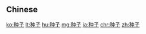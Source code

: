 {{also|種子}}
==Chinese==
{{zh-see|種子}}

[[ko:种子]]
[[lt:种子]]
[[hu:种子]]
[[mg:种子]]
[[ja:种子]]
[[chr:种子]]
[[zh:种子]]